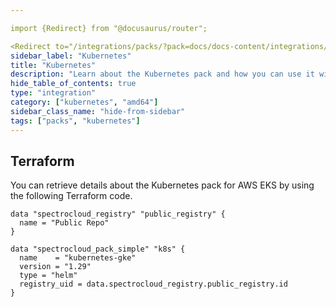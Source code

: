 ```yaml
---

import {Redirect} from "@docusaurus/router";

<Redirect to="/integrations/packs/?pack=docs/docs-content/integrations/kubernetes-gke" />
sidebar_label: "Kubernetes"
title: "Kubernetes"
description: "Learn about the Kubernetes pack and how you can use it with your host clusters."
hide_table_of_contents: true
type: "integration"
category: ["kubernetes", "amd64"]
sidebar_class_name: "hide-from-sidebar"
tags: ["packs", "kubernetes"]
---
```



<Redirect to="/integrations/packs/?pack=docs/docs-content/integrations/kubernetes-gke" />

<PartialsComponent category="packs" name="kubernetes-generic" />

## Terraform

You can retrieve details about the Kubernetes pack for AWS EKS by using the following Terraform code.

```hcl
data "spectrocloud_registry" "public_registry" {
  name = "Public Repo"
}

data "spectrocloud_pack_simple" "k8s" {
  name    = "kubernetes-gke"
  version = "1.29"
  type = "helm"
  registry_uid = data.spectrocloud_registry.public_registry.id
}
```
